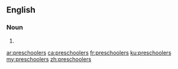 ==English==

===Noun===
{{head|en|noun plural form}}

# {{plural of|preschooler|lang=en}}

[[ar:preschoolers]]
[[ca:preschoolers]]
[[fr:preschoolers]]
[[ku:preschoolers]]
[[my:preschoolers]]
[[zh:preschoolers]]